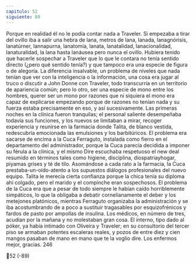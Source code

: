 ```yaml
---
capitulo: 52
siguiente: 89
---
```


Porque en realidad él no le podía contar nada a Traveler. Si empezaba a tirar
del ovillo iba a salir una hebra de lana, metros de lana, lanada, lanagnórisis,
lanatúrner, lannapurna, lanatomía, lanata, lanatalidad, lanacionalidad,
lanaturalidad, la lana hasta lanáusea pero nunca el ovillo. Hubiera tenido que
hacerle sospechar a Traveler que lo que le contara no tenía sentido directo (¿pero
qué sentido tenía?) y que tampoco era una especie de figura o de alegoría. La
diferencia insalvable, un problema de niveles que nada tenían que ver con la
inteligencia o la información, una cosa era jugar al truco o discutir a John Donne
con Traveler, todo transcurría en un territorio de apariencia común; pero lo otro,
ser una especie de mono entre los hombres, querer ser un mono por razones que
ni siquiera el mono era capaz de explicarse empezando porque de razones no
tenían nada y su fuerza estaba precisamente en eso, y así sucesivamente.
Las primeras noches en la clínica fueron tranquilas; el personal saliente
desempeñaba todavía sus funciones, y los nuevos se limitaban a mirar, recoger
experiencia y reunirse en la farmacia donde Talita, de blanco vestida, redescubría
emocionada las emulsiones y los barbitúricos. El problema era sacarse de encima
a la Cuca Ferraguto, instalada como fierro en el departamento del administrador,
porque la Cuca parecía decidida a imponer su férula a la clínica, y el mismo Dire
escuchaba respetuoso el new deal resumido en términos tales como higiene,
disciplina, diospatriayhogar, piyamas grises y té de tilo. Asomándose a cada rato
a la farmacia, la Cuca prestaba-un-oído-atento a los supuestos diálogos
profesionales del nuevo equipo. Talita le merecía cierta confianza porque la chica
tenía su diploma ahí colgado, pero el marido y el compinche eran sospechosos.
El problema de la Cuca era que a pesar de todo siempre le habían caído
horriblemente simpáticos, lo que la obligaba a debatir cornelianamente el deber y
los metejones platónicos, mientras Ferraguto organizaba la administración y se
iba acostumbrando de a poco a sustituir tragasables por esquizofrénicos y fardos
de pasto por ampollas de insulina. Los médicos, en número de tres, acudían por
la mañana y no molestaban gran cosa. El interno, tipo dado al póker, ya había
intimado con Oliveira y Traveler; en su consultorio del tercer piso se armaban
potentes escaleras reales, y pozos de entre diez y cien mangos pasaban de mano
en mano que te la voglio dire.
Los enfermos mejor, gracias.
246

52
(-89)

